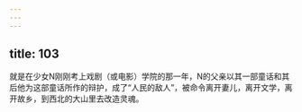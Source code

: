 ```yaml
---
---
---
```

title: 103
---



就是在少女N刚刚考上戏剧（或电影）学院的那一年，N的父亲以其一部童话和其后他为这部童话所作的辩护，成了“人民的敌人”，被命令离开妻儿，离开文学，离开故乡，到西北的大山里去改造灵魂。